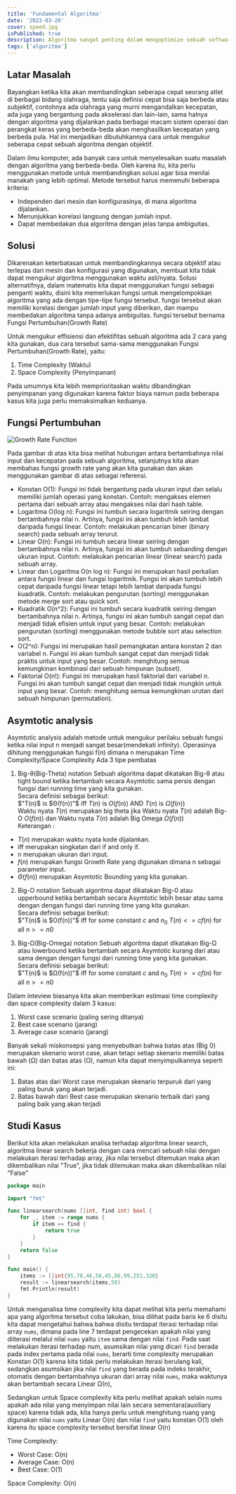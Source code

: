 ```yaml
---
title: 'Fundamental Algoritma'
date: '2023-03-20'
cover: speed.jpg
isPublished: true
description: Algoritma sangat penting dalam mengoptimize sebuah software dan bahkan dengan membuat algoritma yang lebih baik di beberapa kasus bisa jauh lebih cepat dibandingkan dengan komputer yang lebih powerfull
tags: ['algoritma']
---
```


## Latar Masalah

Bayangkan ketika kita akan membandingkan seberapa cepat seorang atlet di berbagai bidang olahraga, tentu saja definisi cepat bisa saja berbeda atau subjektif, contohnya ada olahraga yang murni mengandalkan kecepatan, ada juga yang bergantung pada akselerasi dan lain-lain, sama halnya dengan algoritma yang dijalankan pada berbagai macam sistem operasi dan perangkat keras yang berbeda-beda akan menghasilkan kecepatan yang berbeda pula. Hal ini menjadikan dibutuhkannya cara untuk mengukur seberapa cepat sebuah algoritma dengan objektif.

Dalam ilmu komputer, ada banyak cara untuk menyelesaikan suatu masalah dengan algoritma yang berbeda-beda. Oleh karena itu, kita perlu menggunakan metode untuk membandingkan solusi agar bisa menilai manakah yang lebih optimal. Metode tersebut harus memenuhi beberapa kriteria:

-   Independen dari mesin dan konfigurasinya, di mana algoritma dijalankan.
-   Menunjukkan korelasi langsung dengan jumlah input.
-   Dapat membedakan dua algoritma dengan jelas tanpa ambiguitas.

## Solusi

Dikarenakan keterbatasan untuk membandingkannya secara objektif atau terlepas dari mesin dan konfigurasi yang digunakan, membuat kita tidak dapat mengukur algoritma menggunakan waktu asli/nyata. Solusi alternatifnya, dalam matematis kita dapat menggunakan fungsi sebagai penganti waktu, disini kita memerlukan fungsi untuk mengelompokkan algoritma yang ada dengan tipe-tipe fungsi tersebut. fungsi tersebut akan memiliki korelasi dengan jumlah input yang diberikan, dan mampu membedakan algoritma tanpa adanya ambiguitas. fungsi tersebut bernama Fungsi Pertumbuhan(Growth Rate)

Untuk mengukur effisiensi dan efektifitas sebuah algoritma ada 2 cara yang kita gunakan, dua cara tersebut sama-sama menggunakan Fungsi Pertumbuhan(Growth Rate), yaitu:

1. Time Complexity (Waktu)
2. Space Complexity (Penyimpanan)

Pada umumnya kita lebih memprioritaskan waktu dibandingkan penyimpanan yang digunakan karena faktor biaya namun pada beberapa kasus kita juga perlu memaksimalkan keduanya.

## Fungsi Pertumbuhan

![Growth Rate Function](https://ik.imagekit.io/jerensl/growth-rate.png 'Growth Rate Function')

Pada gambar di atas kita bisa melihat hubungan antara bertambahnya nilai input dan kecepatan pada sebuah algoritma, selanjutnya kita akan membahas fungsi growth rate yang akan kita gunakan dan akan menggunakan gambar di atas sebagai referensi.

-   Konstan O(1): Fungsi ini tidak bergantung pada ukuran input dan selalu memiliki jumlah operasi yang konstan. Contoh: mengakses elemen pertama dari sebuah array atau mengakses nilai dari hash table.
-   Logaritma O(log n): Fungsi ini tumbuh secara logaritmik seiring dengan bertambahnya nilai n. Artinya, fungsi ini akan tumbuh lebih lambat daripada fungsi linear. Contoh: melakukan pencarian biner (binary search) pada sebuah array terurut.
-   Linear O(n): Fungsi ini tumbuh secara linear seiring dengan bertambahnya nilai n. Artinya, fungsi ini akan tumbuh sebanding dengan ukuran input. Contoh: melakukan pencarian linear (linear search) pada sebuah array.
-   Linear dan Logaritma O(n log n): Fungsi ini merupakan hasil perkalian antara fungsi linear dan fungsi logaritmik. Fungsi ini akan tumbuh lebih cepat daripada fungsi linear tetapi lebih lambat daripada fungsi kuadratik. Contoh: melakukan pengurutan (sorting) menggunakan metode merge sort atau quick sort.
-   Kuadratik O(n^2): Fungsi ini tumbuh secara kuadratik seiring dengan bertambahnya nilai n. Artinya, fungsi ini akan tumbuh sangat cepat dan menjadi tidak efisien untuk input yang besar. Contoh: melakukan pengurutan (sorting) menggunakan metode bubble sort atau selection sort.
-   O(2^n): Fungsi ini merupakan hasil pemangkatan antara konstan 2 dan variabel n. Fungsi ini akan tumbuh sangat cepat dan menjadi tidak praktis untuk input yang besar. Contoh: menghitung semua kemungkinan kombinasi dari sebuah himpunan (subset).
-   Faktorial O(n!): Fungsi ini merupakan hasil faktorial dari variabel n. Fungsi ini akan tumbuh sangat cepat dan menjadi tidak mungkin untuk input yang besar. Contoh: menghitung semua kemungkinan urutan dari sebuah himpunan (permutation).

## Asymtotic analysis

Asymtotic analysis adalah metode untuk mengukur perilaku sebuah fungsi ketika nilai input n menjadi sangat besar(mendekati infinity). Operasinya dihitung menggunakan fungsi f(n) dimana n merupakan Time Complexity/Space Complexity Ada 3 tipe pembatas

1. Big-θ(Big-Theta) notation
   Sebuah algoritma dapat dikatakan Big-θ atau tight bound ketika bertambah secara Asymtotic sama persis dengan fungsi dari running time yang kita gunakan.  
   Secara definisi sebagai berikut:  
   $"T(n)$ is $Θ(f(n))"$ iff $T(n)$ is $O(f(n))$ AND $T(n)$ is $Ω(f(n))$  
   Waktu nyata $T(n)$ merupakan big theta jika Waktu nyata $T(n)$ adalah Big-O $O(f(n))$ dan Waktu nyata $T(n)$ adalah Big Omega $Ω(f(n))$  
    Keterangan :

-   $T(n)$ merupakan waktu nyata kode dijalankan.
-   iff merupakan singkatan dari if and only if.
-   n merupakan ukuran dari input.
-   $f(n)$ merupakan fungsi Growth Rate yang digunakan dimana n sebagai parameter input.
-   $Θ(f(n))$ merupakan Asymtotic Bounding yang kita gunakan.

2. Big-O notation
   Sebuah algoritma dapat dikatakan Big-0 atau upperbound ketika bertambah secara Asymtotic lebih besar atau sama dengan dengan fungsi dari running time yang kita gunakan.  
   Secara definisi sebagai berikut:  
    $"T(n)$ is $O(f(n))"$ iff for some constant $c$ and $n_{0}$ $T(n) <= cf(n)$ for all $n >= n0$

3. Big-Ω(Big-Omega) notation
   Sebuah algoritma dapat dikatakan Big-Ω atau lowerbound ketika bertambah secara Asymtotic kurang dari atau sama dengan dengan fungsi dari running time yang kita gunakan.  
   Secara definisi sebagai berikut:  
    $"T(n)$ is $Ω(f(n))"$ iff for some constant $c$ and $n_{0}$ $T(n) >= cf(n)$ for all $n >= n0$

Dalam inteview biasanya kita akan memberikan estimasi time complexity dan space complexity dalam 3 kasus:

1. Worst case scenario (paling sering ditanya)
2. Best case scenario (jarang)
3. Average case scenario (jarang)

Banyak sekali miskonsepsi yang menyebutkan bahwa batas atas (Big 0) merupakan skenario worst case, akan tetapi setiap skenario memiliki batas bawah (Ω) dan batas atas (O), namun kita dapat menyimpulkannya seperti ini:

1. Batas atas dari Worst case merupakan skenario terpuruk dari yang paling buruk yang akan terjadi.
2. Batas bawah dari Best case merupakan skenario terbaik dari yang paling baik yang akan terjadi

## Studi Kasus

Berikut kita akan melakukan analisa terhadap algoritma linear search, algoritma linear search bekerja dengan cara mencari sebuah nilai dengan melakukan iterasi terhadap array, jika nilai tersebut ditemukan maka akan dikembalikan nilai "True", jika tidak ditemukan maka akan dikembalikan nilai "False"

```go showlinenumbers theme=orange
package main

import "fmt"

func linearsearch(nums []int, find int) bool {
	for _, item := range nums {
		if item == find {
			return true
		}
	}
	return false
}

func main() {
    items := []int{95,78,46,58,45,86,99,251,320}
    result := linearsearch(items,58)
    fmt.Println(result)
}
```

Untuk menganalisa time complexity kita dapat melihat kita perlu memahami apa yang algoritma tersebut coba lakukan, bisa dilihat pada baris ke 6 disitu kita dapat mengetahui bahwa bahwa disitu terdapat iterasi terhadap nilai array `nums`, dimana pada line 7 terdapat pengecekan apakah nilai yang diiterasi melalui nilai `nums` yaitu `item` sama dengan nilai `find`. Pada saat melakukan iterasi terhadap num, asumsikan nilai yang dicari `find` berada pada index pertama pada nilai `nums`, berarti time complexity merupakan Konstan O(1) karena kita tidak perlu melakukan iterasi berulang kali, sedangkan asumsikan jika nilai `find` yang berada pada indeks terakhir, otomatis dengan bertambahnya ukuran dari array nilai `nums`, maka waktunya akan bertambah secara Linear Ω(n),

Sedangkan untuk Space complexity kita perlu melihat apakah selain nums apakah ada nilai yang menyimpan nilai lain secara sementara(auxiliary space) karena tidak ada, kita hanya perlu untuk menghitung ruang yang digunakan nilai `nums` yaitu Linear O(n) dan nilai `find` yaitu konstan O(1) oleh karena itu space complexity tersebut bersifat linear O(n)

Time Complexity:

-   Worst Case: O(n)
-   Average Case: O(n)
-   Best Case: O(1)

Space Complexity: O(n)
